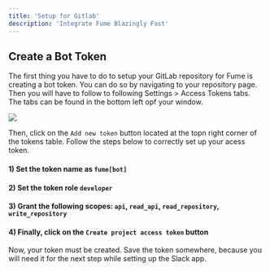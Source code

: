 ```yaml
---
title: 'Setup for Gitlab'
description: 'Integrate Fume Blazingly Fast'
---
```


## Create a Bot Token

The first thing you have to do to setup your GitLab repository for Fume is creating a bot token. You can do so by navigating to your repository page. Then you will have to follow to following Settings > Access Tokens tabs. The tabs can be found in the bottom left opf your window.

<img src="images/gitlab1.png" />

Then, click on the `Add new token` button located at the topn right corner of the tokens table. Follow the steps below to correctly set up your acess token.

#### 1) Set the token name as `fume[bot]`
#### 2) Set the token role `developer`
#### 3) Grant the following scopes: `api`, `read_api`, `read_repository`, `write_repository`
#### 4) Finally, click on the `Create project access token` button

Now, your token must be created. Save the token somewhere, because you will need it for the next step while setting up the Slack app.

